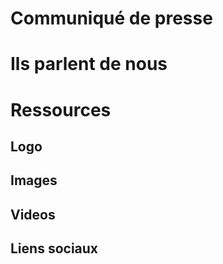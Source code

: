 # Communiqué de presse

# Ils parlent de nous

# Ressources

## Logo

## Images

## Videos

## Liens sociaux


